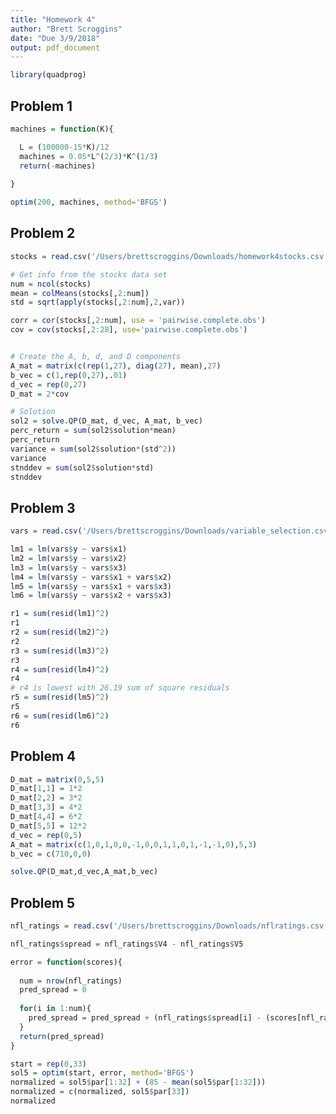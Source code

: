 ```yaml
---
title: "Homework 4"
author: "Brett Scroggins"
date: "Due 3/9/2018"
output: pdf_document
---
```


```r
library(quadprog)
```

## Problem 1

```r
machines = function(K){

  L = (100000-15*K)/12
  machines = 0.05*L^(2/3)*K^(1/3)
  return(-machines)
  
}

optim(200, machines, method='BFGS')
```

## Problem 2

```r
stocks = read.csv('/Users/brettscroggins/Downloads/homework4stocks.csv')

# Get info from the stocks data set
num = ncol(stocks)
mean = colMeans(stocks[,2:num])
std = sqrt(apply(stocks[,2:num],2,var))

corr = cor(stocks[,2:num], use = 'pairwise.complete.obs')
cov = cov(stocks[,2:28], use='pairwise.complete.obs')


# Create the A, b, d, and D components
A_mat = matrix(c(rep(1,27), diag(27), mean),27)
b_vec = c(1,rep(0,27),.01)
d_vec = rep(0,27)
D_mat = 2*cov

# Solution
sol2 = solve.QP(D_mat, d_vec, A_mat, b_vec)
perc_return = sum(sol2$solution*mean)
perc_return
variance = sum(sol2$solution*(std^2))
variance
stnddev = sum(sol2$solution*std)
stnddev
```

## Problem 3

```r
vars = read.csv('/Users/brettscroggins/Downloads/variable_selection.csv')

lm1 = lm(vars$y ~ vars$x1)
lm2 = lm(vars$y ~ vars$x2)
lm3 = lm(vars$y ~ vars$x3)
lm4 = lm(vars$y ~ vars$x1 + vars$x2)
lm5 = lm(vars$y ~ vars$x1 + vars$x3)
lm6 = lm(vars$y ~ vars$x2 + vars$x3)

r1 = sum(resid(lm1)^2)
r1
r2 = sum(resid(lm2)^2)
r2
r3 = sum(resid(lm3)^2)
r3
r4 = sum(resid(lm4)^2)
r4
# r4 is lowest with 26.19 sum of square residuals
r5 = sum(resid(lm5)^2)
r5
r6 = sum(resid(lm6)^2)
r6
```

## Problem 4

```r
D_mat = matrix(0,5,5)
D_mat[1,1] = 1*2
D_mat[2,2] = 3*2
D_mat[3,3] = 4*2
D_mat[4,4] = 6*2
D_mat[5,5] = 12*2
d_vec = rep(0,5)
A_mat = matrix(c(1,0,1,0,0,-1,0,0,1,1,0,1,-1,-1,0),5,3)
b_vec = c(710,0,0)

solve.QP(D_mat,d_vec,A_mat,b_vec)
```

## Problem 5

```r
nfl_ratings = read.csv('/Users/brettscroggins/Downloads/nflratings.csv', header = FALSE)

nfl_ratings$spread = nfl_ratings$V4 - nfl_ratings$V5

error = function(scores){
  
  num = nrow(nfl_ratings)
  pred_spread = 0
  
  for(i in 1:num){
    pred_spread = pred_spread + (nfl_ratings$spread[i] - (scores[nfl_ratings[i,2]] - scores[nfl_ratings[i,3]] + scores[33]))^2
  }
  return(pred_spread)
}

start = rep(0,33)
sol5 = optim(start, error, method='BFGS')
normalized = sol5$par[1:32] + (85 - mean(sol5$par[1:32]))
normalized = c(normalized, sol5$par[33])
normalized
```